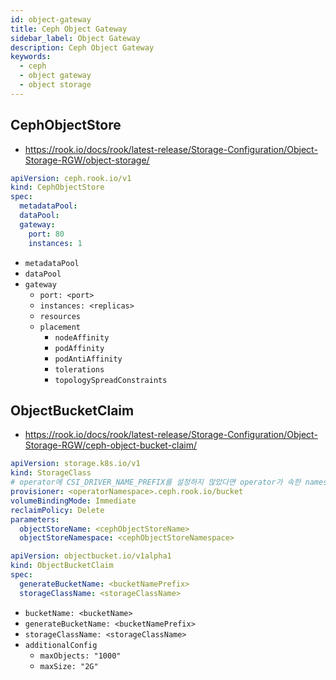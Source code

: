 ```yaml
---
id: object-gateway
title: Ceph Object Gateway
sidebar_label: Object Gateway
description: Ceph Object Gateway
keywords:
  - ceph
  - object gateway
  - object storage
---
```


## CephObjectStore

- https://rook.io/docs/rook/latest-release/Storage-Configuration/Object-Storage-RGW/object-storage/

```yaml
apiVersion: ceph.rook.io/v1
kind: CephObjectStore
spec:
  metadataPool:
  dataPool:
  gateway:
    port: 80
    instances: 1
```

- `metadataPool`
- `dataPool`
- `gateway`
  - `port: <port>`
  - `instances: <replicas>`
  - `resources`
  - `placement`
    - `nodeAffinity`
    - `podAffinity`
    - `podAntiAffinity`
    - `tolerations`
    - `topologySpreadConstraints`

## ObjectBucketClaim

- https://rook.io/docs/rook/latest-release/Storage-Configuration/Object-Storage-RGW/ceph-object-bucket-claim/

```yaml
apiVersion: storage.k8s.io/v1
kind: StorageClass
# operator에 CSI_DRIVER_NAME_PREFIX를 설정하지 않았다면 operator가 속한 namespace를 사용합니다.
provisioner: <operatorNamespace>.ceph.rook.io/bucket
volumeBindingMode: Immediate
reclaimPolicy: Delete
parameters:
  objectStoreName: <cephObjectStoreName>
  objectStoreNamespace: <cephObjectStoreNamespace>
```

```yaml
apiVersion: objectbucket.io/v1alpha1
kind: ObjectBucketClaim
spec:
  generateBucketName: <bucketNamePrefix>
  storageClassName: <storageClassName>
```

- `bucketName: <bucketName>`
- `generateBucketName: <bucketNamePrefix>`
- `storageClassName: <storageClassName>`
- `additionalConfig`
  - `maxObjects: "1000"`
  - `maxSize: "2G"`

